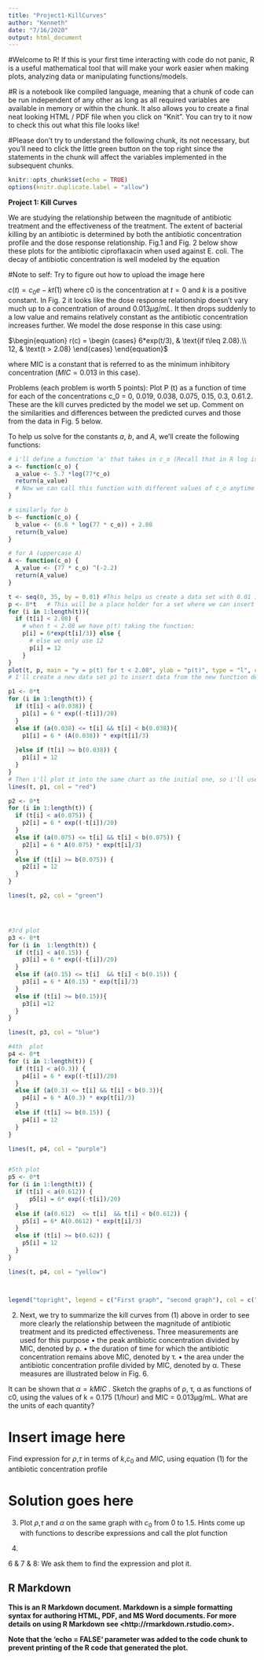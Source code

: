 ```yaml
---
title: "Project1-KillCurves"
author: "Kenneth"
date: "7/16/2020"
output: html_document
---
```

#Welcome to R! If this is your first time interacting with code do not panic, R is a useful mathematical tool that will make your work easier when making plots, analyzing data or manipulating functions/models.

#R is a notebook like compiled language, meaning that a chunk of code can be run independent of any other as long as all required variables are available in memory or within the chunk. It also allows you to create a final neat looking HTML / PDF file when you click on "Knit". You can try to it now to check this out what this file looks like! 

#Please don't try to understand the following chunk, its not necessary, but you'll need to click the little green button on the top right since the statements in the chunk will affect the variables implemented in the subsequent chunks.

 

```r
knitr::opts_chunk$set(echo = TRUE)
options(knitr.duplicate.label = "allow")
```

$\textbf{Project 1: Kill Curves}$

We are studying the relationship between the magnitude of antibiotic treatment and the effectiveness of the treatment. The extent of bacterial killing by an antibiotic is determined by both the antibiotic concentration profile and the dose response relationship.
Fig.1 and Fig. 2 below show these plots for the antibiotic ciproflaxacin when used against E. coli. The decay of antibiotic concentration is well modeled by the equation

#Note to self: Try to figure out how to upload the image here


$c(t) = c_0e − kt (1)$
where c0 is the concentration at $t = 0$ and $k$ is a positive constant. In Fig. 2 it looks like the dose response relationship doesn’t vary much up to a concentration of around $0.013μg/mL$. It then drops suddenly to a low value and remains relatively constant as the antibiotic concentration increases further. We model the dose response in this case using:

$\begin{equation} r(c) = \begin {cases} 
6*exp(t/3), & \text{if t\leq 2.08}.\\
12, & \text{t > 2.08}
\end{cases}
\end{equation}$


where MIC is a constant that is referred to as the minimum inhibitory concentration ($MIC = 0.013$ in this case).


Problems (each problem is worth 5 points):
Plot P (t) as a function of time for each of the concentrations $\textrm{c_0 = 0, 0.019, 0.038, 0.075, 0.15, 0.3, 0.61.2.}$
These are the kill curves predicted by the model we set up. Comment on the similarities and differences between the predicted curves and those from the data in Fig. 5 below.



To help us solve for the constants $a$, $b$, and $A$, we'll create the following functions:
```r
# i'll define a function 'a' that takes in c_o (Recall that in R log is the same as ln, for other log bases you have to explicitly declare i.e log10 for base 10, log2 for base 2)
a <- function(c_o) {
  a_value <- 5.7 *log(77*c_o)
  return(a_value)
  # Now we can call this function with different values of c_o anytime we need to calculate 'a'. (Remember to run this chunk) 
}

# similarly for b
b <- function(c_o) {
  b_value <- (6.6 * log(77 * c_o)) + 2.08
  return(b_value)
}

# for A (uppercase A)
A <- function(c_o) {
  A_value <- (77 * c_o) ^(-2.2)
  return(A_value)
}

t <- seq(0, 35, by = 0.01) #This helps us create a data set with 0.01 increments
p <- 0*t   # This will be a place holder for a set where we can insert data for p when the function changes
for (i in 1:length(t)){
  if (t[i] < 2.08) { 
    # when t < 2.08 we have p(t) taking the function:
    p[i] = 6*exp(t[i]/3)} else {
      # else we only use 12
      p[i] = 12
    }
}
plot(t, p, main = "y = p(t) for t < 2.08", ylab = "p(t)", type = "l", col = "black" , ylim = c(0,15), pch = 8)
# I'll create a new data set p1 to insert data from the new function descriptors

p1 <- 0*t
for (i in 1:length(t)) {
  if (t[i] < a(0.038)) {
    p1[i] = 6 * exp((-t[i])/20)
  }
  else if (a(0.038) <= t[i] && t[i] < b(0.038)){
    p1[i] = 6 * (A(0.038)) * exp(t[i]/3)
    
  }else if (t[i] >= b(0.038)) {
    p1[i] = 12
  }
}
# Then i'll plot it into the same chart as the initial one, so i'll use the function 'lines' instead of plot
lines(t, p1, col = "red")    

p2 <- 0*t 
for (i in 1:length(t)) {
  if (t[i] < a(0.075)) {
    p2[i] = 6 * exp((-t[i])/20)
  }
  else if (a(0.075) <= t[i] && t[i] < b(0.075)) {
    p2[i] = 6 * A(0.075) * exp(t[i]/3)
  }
  else if (t[i] >= b(0.075)) {
    p2[i] = 12
  }
}

lines(t, p2, col = "green")




#3rd plot
p3 <- 0*t 
for (i in  1:length(t)) {
  if (t[i] < a(0.15)) {
    p3[i] = 6 * exp((-t[i])/20)
  }
  else if (a(0.15) <= t[i]  && t[i] < b(0.15)) {
    p3[i] = 6 * A(0.15) * exp(t[i]/3)
  }
  else if (t[i] >= b(0.15)){
    p3[i] =12
  }
}

lines(t, p3, col = "blue")

#4th  plot
p4 <- 0*t  
for (i in 1:length(t)) {
  if (t[i] < a(0.3)) {
    p4[i] = 6 * exp((-t[i])/20)
  }
  else if (a(0.3) <= t[i] && t[i] < b(0.3)){
    p4[i] = 6 * A(0.3) * exp(t[i]/3)
  }
  else if (t[i] >= b(0.15)) {
    p4[i] = 12
  }
}

lines(t, p4, col = "purple")


#5th plot
p5 <- 0*t
for (i in 1:length(t)) {
  if (t[i] < a(0.612)) {
      p5[i] = 6* exp((-t[i])/20)
  }
  else if (a(0.612)  <= t[i]  && t[i] < b(0.612)) {
    p5[i] = 6* A(0.0612) * exp(t[i]/3)
  }
  else if (t[i] >= b(0.62)) {
    p5[i] = 12
  }
}

lines(t, p4, col = "yellow")



legend("topright", legend = c("First graph", "second graph"), col = c("blue", "red"), lty = c(1,1), lwd = c(2,4))
```

2. Next, we try to summarize the kill curves from (1) above in order to see more clearly the relationship between the magnitude of antibiotic treatment and its predicted effectiveness. Three measurements are used for this purpose
• the peak antibiotic concentration divided by MIC, denoted by ρ.
• the duration of time for which the antibiotic concentration remains above MIC, denoted
by τ.
• the area under the antibiotic concentration profile divided by MIC, denoted by α.
These measures are illustrated below in Fig. 6.

It can be shown that $α = k MIC$ . Sketch the graphs of ρ, τ, α as functions of c0, using the
values of k = 0.175 (1/hour) and MIC = 0.013μg/mL. What are the units of each quantity?

# Insert image here

Find expression for $ρ$,$τ$ in terms of $k$,$c_0$ and $MIC$, using equation (1) for the antibiotic concentration profile

# Solution goes here
3. Plot $ρ$,$τ$ and $α$ on the same graph with $c_0$ from 0 to 1.5.
Hints come up with functions to describe expressions and call the plot function



4. 



6 & 7 & 8: We ask them to find the expression and plot it.




## R Markdown

$\textbf{This is an R Markdown document. Markdown is a simple formatting syntax for authoring HTML, PDF, and MS Word documents. For more details on using R Markdown see <http://rmarkdown.rstudio.com>.}$




$\textbf{Note that the `echo = FALSE` parameter was added to the code chunk to prevent printing of the R code that generated the plot.}$
